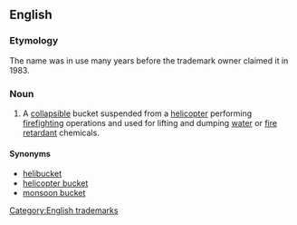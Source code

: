 ==English==
{{wikipedia}}

===Etymology===
{{rfe|Evidence needed for this claim.}}
The name was in use many years before the trademark owner claimed it in 1983.

===Noun===
{{en-noun|head=[[Bambi]] [[bucket]]}}

# {{context|trademark|lang=en}} A [[collapsible]] bucket suspended from a [[helicopter]] performing [[firefighting]] operations and used for lifting and dumping [[water]] or  [[fire retardant]] chemicals.

====Synonyms====
* [[helibucket]]
* [[helicopter bucket]]
* [[monsoon bucket]]

[[Category:English trademarks]]